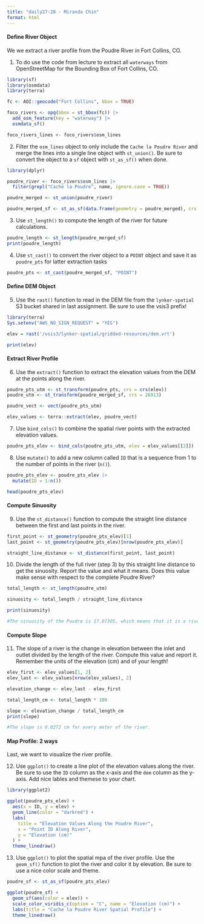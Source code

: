 ```yaml
---
title: "daily27-28 - Miranda Chin"
format: html
---
```


#### Define River Object

We we extract a river profile from the Poudre River in Fort Collins, CO.

1.  To do use the code from lecture to extract all `waterways` from OpenStreetMap for the Bounding Box of Fort Collins, CO.

```r
library(sf)
library(osmdata)
library(terra)

fc <- AOI::geocode("Fort Collins", bbox = TRUE)

foco_rivers <- opq(bbox = st_bbox(fc)) |>
  add_osm_feature(key = "waterway") |>
  osmdata_sf()

foco_rivers_lines <- foco_rivers$osm_lines

```


2.  Filter the `osm_lines` object to only include the `Cache la Poudre River` and merge the lines into a single line object with `st_union()`. Be sure to convert the object to a `sf` object with `st_as_sf()` when done.
```r
library(dplyr)

poudre_river <- foco_rivers$osm_lines |>
  filter(grepl("Cache la Poudre", name, ignore.case = TRUE))

poudre_merged <- st_union(poudre_river)

poudre_merged_sf <- st_as_sf(data.frame(geometry = poudre_merged), crs = st_crs(poudre_river))

```


3.  Use `st_length()` to compute the length of the river for future calculations.
```r
poudre_length <- st_length(poudre_merged_sf)
print(poudre_length)

```



4.  Use `st_cast()` to convert the river object to a `POINT` object and save it as `poudre_pts` for latter extraction tasks
```r
poudre_pts <- st_cast(poudre_merged_sf, "POINT")

```


#### Define DEM Object

5.  Use the `rast()` function to read in the DEM file from the `lynker-spatial` S3 bucket shared in last assignment. Be sure to use the vsis3 prefix!
```r
library(terra)
Sys.setenv("AWS_NO_SIGN_REQUEST" = "YES")

elev = rast('/vsis3/lynker-spatial/gridded-resources/dem.vrt')

print(elev)
```


#### Extract River Profile

6.  Use the `extract()` function to extract the elevation values from the DEM at the points along the river.
```r
poudre_pts_utm <- st_transform(poudre_pts, crs = crs(elev))
poudre_utm <- st_transform(poudre_merged_sf, crs = 26913)

poudre_vect <- vect(poudre_pts_utm)

elev_values <- terra::extract(elev, poudre_vect)
```


7.  Use `bind_cols()` to combine the spatial river points with the extracted elevation values.
```r
poudre_pts_elev <- bind_cols(poudre_pts_utm, elev = elev_values[[2]])
```


8.  Use `mutate()` to add a new column called `ID` that is a sequence from 1 to the number of points in the river (`n()`).
```r
poudre_pts_elev <- poudre_pts_elev |>
  mutate(ID = 1:n())

head(poudre_pts_elev)
```


#### Compute Sinuosity

9.  Use the `st_distance()` function to compute the straight line distance between the first and last points in the river.
```r
first_point <- st_geometry(poudre_pts_elev)[1] 
last_point <- st_geometry(poudre_pts_elev)[nrow(poudre_pts_elev)] 

straight_line_distance <- st_distance(first_point, last_point)
```


10. Divide the length of the full river (step 3) by this straight line distance to get the sinuosity. Report the value and what it means. Does this value make sense with respect to the complete Poudre River?
```r
total_length <- st_length(poudre_utm)

sinuosity <- total_length / straight_line_distance

print(sinuosity)

#The sinuosity of the Poudre is 17.07305, which means that it is a river that meanders a lot and has many curves. This makes sense as the Poudre River flows through a variety of landscapes and travels over terrain that is varied and inconsistent, resulting in curves.
```


#### Compute Slope

11. The slope of a river is the change in elevation between the inlet and outlet divided by the length of the river. Compute this value and report it. Remember the units of the elevation (cm) and of your length!
```r
elev_first <- elev_values[1, 2]
elev_last <- elev_values[nrow(elev_values), 2]

elevation_change <- elev_last - elev_first

total_length_cm <- total_length * 100

slope <- elevation_change / total_length_cm
print(slope)

#The slope is 0.0272 cm for every meter of the river.

```


#### Map Profile: 2 ways

Last, we want to visualize the river profile.

12. Use `ggplot()` to create a line plot of the elevation values along the river. Be sure to use the `ID` column as the x-axis and the `dem` column as the y-axis. Add nice lables and themese to your chart.
```r
library(ggplot2)

ggplot(poudre_pts_elev) +
  aes(x = ID, y = elev) +
  geom_line(color = "darkred") + 
  labs(
    title = "Elevation Values Along the Poudre River",
    x = "Point ID Along River",
    y = "Elevation (cm)"
  ) +
  theme_linedraw()

```


13. Use `ggplot()` to plot the spatial mpa of the river profile. Use the `geom_sf()` function to plot the river and color it by elevation. Be sure to use a nice color scale and theme.
```r
poudre_sf <- st_as_sf(poudre_pts_elev)

ggplot(poudre_sf) +
  geom_sf(aes(color = elev)) + 
  scale_color_viridis_c(option = "C", name = "Elevation (cm)") + 
  labs(title = "Cache la Poudre River Spatial Profile") +
  theme_linedraw()

```

